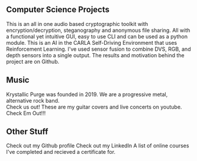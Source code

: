 ## Computer Science Projects

<ProjectCard title="thor𝜓vos- An all in one audio-based cryptographic toolkit" link="https://pypi.org/project/thoryvos/" bg="linear-gradient(to right, #c21919 12%, #960835 95%)">
This is an all in one audio based cryptographic toolkit with encryption/decryption, steganography and anonymous file sharing. All with a functional yet intuitive GUI, easy to use CLI and can be used as a python module.
</ProjectCard>

<ProjectCard title="Autonomous Driving AI using Reinforcement Learning in Carla" link="https://github.com/freakingrocky/CarlaRLAI" bg="linear-gradient(to right, #6c9e10 12%, #0e8f51 96%)">
This is an AI in the CARLA Self-Driving Environment that uses Reinforcement Learning. I've used sensor fusion to combine DVS, RGB, and depth sensors into a single output. The results and motivation behind the project are on Github.
</ProjectCard>


<!-- {/* <ProjectCard title="MyDB- An intuitive feature rich mysql interface for python" link="https://github.com/freakingrocky/MyDB" bg="linear-gradient(to top, #691425 0%, #696114 100%)">
This is a mysql interface for Python with intuitive commands and added features such as .csv import/export, .db import/export, automatic indexing between tables and more...
</ProjectCard>

<ProjectCard title="Music Genre Classification" link="https://github.com/freakingrocky/MusicGenreClassifier" bg="linear-gradient(to bottom, #ffa600 0%, #3c5900 100%)">
Using ... Learning for music genre classification. <br />
Accuracy in testing sets-> 98%
</ProjectCard> */} -->

## Music

<ProjectCard title="My Band" link="https://www.krystallicpurge.com/music" bg="linear-gradient(to bottom, #000000 0%, #434343 98%)">
Krystallic Purge was founded in 2019. We are a progressive metal, alternative rock band.<br />
Check us out!
</ProjectCard>

<ProjectCard title="Covers/Concerts" link="https://www.youtube.com/playlist?list=PLC2vg8Wluh4Q0XLIsRHBFKTQpjfMMz8uO" bg="linear-gradient(to top, #403B4A 0%, #3A6073 100%)">
These are my guitar covers and live concerts on youtube.<br />
Check Em Out!!!
</ProjectCard>

## Other Stuff

<ProjectCard title="Github" link="https://www.github.com/freakingrocky" bg="linear-gradient(to bottom, #E6DADA 0%, #274046 100%)">
Check out my Github profile
</ProjectCard>

<ProjectCard title="LinkedIn" link="https://www.linkedin.com/in/rakshan-sharma/" bg="linear-gradient(to top, #8360c3 0%, #2ebf91 100%)">
Check out my LinkedIn
</ProjectCard>

<ProjectCard title="Online Courses" link="/courses" bg="linear-gradient(to bottom, #66ff00 0%, #a80077 100%)">
A list of online courses I've completed and recieved a certificate for.
</ProjectCard>